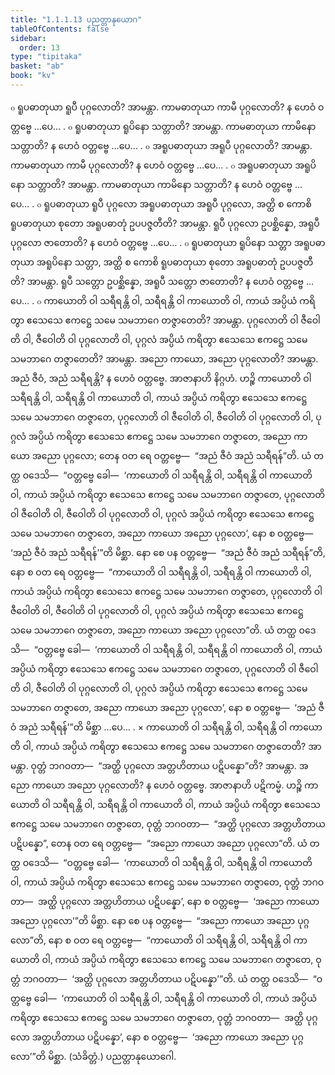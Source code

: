 ```yaml
---
title: "1.1.1.13 ပညတ္တာနုယောဂ"
tableOfContents: false
sidebar:
  order: 13
type: "tipitaka"
basket: "ab"
book: "kv"
---
```



<DynamicBreadcrumb />

<Division number="61" book="kv" e="ch" v="32" p="27">

<Paragraph number="162" book="kv">
๐ ရူပဓာတုယာ ရူပီ ပုဂ္ဂလောတိ? အာမန္တာ. ကာမဓာတုယာ ကာမီ ပုဂ္ဂလောတိ? န ဟေဝံ ဝတ္တဗ္ဗေ …ပေ… .
</Paragraph>

</Division>
<Division number="62" book="kv" e="ch" v="32" p="27">

<Paragraph number="163" book="kv">
๐ ရူပဓာတုယာ ရူပိနော သတ္တာတိ? အာမန္တာ. ကာမဓာတုယာ ကာမိနော သတ္တာတိ? န ဟေဝံ ဝတ္တဗ္ဗေ …ပေ… .
</Paragraph>

</Division>
<Division number="63" book="kv" e="ch" v="32" p="27">

<Paragraph number="164" book="kv">
๐ အရူပဓာတုယာ အရူပီ ပုဂ္ဂလောတိ? အာမန္တာ. ကာမဓာတုယာ ကာမီ ပုဂ္ဂလောတိ? န ဟေဝံ ဝတ္တဗ္ဗေ …ပေ… .
</Paragraph>

</Division>
<Division number="64" book="kv" e="ch" v="32" p="27">

<Paragraph number="165" book="kv">
๐ အရူပဓာတုယာ အရူပိနော သတ္တာတိ? အာမန္တာ. ကာမဓာတုယာ ကာမိနော သတ္တာတိ? န ဟေဝံ ဝတ္တဗ္ဗေ …ပေ… .
</Paragraph>

</Division>
<Division number="65" book="kv" e="ch" v="32" p="27">

<Paragraph number="166" book="kv">
๐ ရူပဓာတုယာ ရူပီ ပုဂ္ဂလော အရူပဓာတုယာ အရူပီ ပုဂ္ဂလော, အတ္ထိ စ ကောစိ ရူပဓာတုယာ စုတော အရူပဓာတုံ ဥပပဇ္ဇတီတိ? အာမန္တာ. ရူပီ ပုဂ္ဂလော ဥပစ္ဆိန္နော, အရူပီ ပုဂ္ဂလော ဇာတောတိ? န ဟေဝံ ဝတ္တဗ္ဗေ …ပေ… .
</Paragraph>

</Division>
<Division number="66" book="kv" e="ch" v="32" p="27">

<Paragraph number="167" book="kv">
๐ ရူပဓာတုယာ ရူပိနော သတ္တာ အရူပဓာတုယာ အရူပိနော သတ္တာ, အတ္ထိ စ ကောစိ ရူပဓာတုယာ စုတော အရူပဓာတုံ ဥပပဇ္ဇတီတိ? အာမန္တာ. ရူပီ သတ္တော ဥပစ္ဆိန္နော, အရူပီ သတ္တော ဇာတောတိ? န ဟေဝံ ဝတ္တဗ္ဗေ …ပေ… .
</Paragraph>

</Division>
<Division number="67" book="kv" e="ch" v="32" p="27">

<Paragraph number="168" book="kv">
๐ ကာယောတိ ဝါ သရီရန္တိ ဝါ, သရီရန္တိ ဝါ ကာယောတိ ဝါ, ကာယံ အပ္ပိယံ ကရိတွာ ဧသေသေ ဧကဋ္ဌေ သမေ သမဘာဂေ တဇ္ဇာတေတိ? အာမန္တာ. ပုဂ္ဂလောတိ ဝါ ဇီဝေါတိ ဝါ, ဇီဝေါတိ ဝါ ပုဂ္ဂလောတိ ဝါ, ပုဂ္ဂလံ အပ္ပိယံ ကရိတွာ ဧသေသေ ဧကဋ္ဌေ သမေ သမဘာဂေ တဇ္ဇာတေတိ? အာမန္တာ. အညော ကာယော, အညော ပုဂ္ဂလောတိ? အာမန္တာ. အညံ ဇီဝံ, အညံ သရီရန္တိ? န ဟေဝံ ဝတ္တဗ္ဗေ.
</Paragraph>

<Paragraph number="169" book="kv">
အာဇာနာဟိ နိဂ္ဂဟံ. ဟဉ္စိ ကာယောတိ ဝါ သရီရန္တိ ဝါ, သရီရန္တိ ဝါ ကာယောတိ ဝါ, ကာယံ အပ္ပိယံ ကရိတွာ ဧသေသေ ဧကဋ္ဌေ သမေ သမဘာဂေ တဇ္ဇာတေ, ပုဂ္ဂလောတိ ဝါ ဇီဝေါတိ ဝါ, ဇီဝေါတိ ဝါ ပုဂ္ဂလောတိ ဝါ, ပုဂ္ဂလံ အပ္ပိယံ ကရိတွာ ဧသေသေ ဧကဋ္ဌေ သမေ သမဘာဂေ တဇ္ဇာတေ, အညော ကာယော အညော ပုဂ္ဂလော; တေန ဝတ ရေ ဝတ္တဗ္ဗေ—  “အညံ ဇီဝံ အညံ သရီရန်”တိ. ယံ တတ္ထ ဝဒေသိ—  “ဝတ္တဗ္ဗေ ခေါ—  ‘ကာယောတိ ဝါ သရီရန္တိ ဝါ, သရီရန္တိ ဝါ ကာယောတိ ဝါ, ကာယံ အပ္ပိယံ ကရိတွာ ဧသေသေ ဧကဋ္ဌေ သမေ သမဘာဂေ တဇ္ဇာတေ, ပုဂ္ဂလောတိ ဝါ ဇီဝေါတိ ဝါ, ဇီဝေါတိ ဝါ ပုဂ္ဂလောတိ ဝါ, ပုဂ္ဂလံ အပ္ပိယံ ကရိတွာ ဧသေသေ ဧကဋ္ဌေ သမေ သမဘာဂေ တဇ္ဇာတေ, အညော ကာယော အညော ပုဂ္ဂလော’, နော စ ဝတ္တဗ္ဗေ—  ‘အညံ ဇီဝံ အညံ သရီရန်’”တိ မိစ္ဆာ.
</Paragraph>

<Paragraph number="170" book="kv">
နော စေ ပန ဝတ္တဗ္ဗေ—  “အညံ ဇီဝံ အညံ သရီရန်”တိ, နော စ ဝတ ရေ ဝတ္တဗ္ဗေ—  “ကာယောတိ ဝါ သရီရန္တိ ဝါ, သရီရန္တိ ဝါ ကာယောတိ ဝါ, ကာယံ အပ္ပိယံ ကရိတွာ ဧသေသေ ဧကဋ္ဌေ သမေ သမဘာဂေ တဇ္ဇာတေ, ပုဂ္ဂလောတိ ဝါ ဇီဝေါတိ ဝါ, ဇီဝေါတိ ဝါ ပုဂ္ဂလောတိ ဝါ, ပုဂ္ဂလံ အပ္ပိယံ ကရိတွာ ဧသေသေ ဧကဋ္ဌေ သမေ သမဘာဂေ တဇ္ဇာတေ, အညော ကာယော အညော ပုဂ္ဂလော”တိ. ယံ တတ္ထ ဝဒေသိ—  “ဝတ္တဗ္ဗေ ခေါ—  ‘ကာယောတိ ဝါ သရီရန္တိ ဝါ, သရီရန္တိ ဝါ ကာယောတိ ဝါ, ကာယံ အပ္ပိယံ ကရိတွာ ဧသေသေ ဧကဋ္ဌေ သမေ သမဘာဂေ တဇ္ဇာတေ, ပုဂ္ဂလောတိ ဝါ ဇီဝေါတိ ဝါ, ဇီဝေါတိ ဝါ ပုဂ္ဂလောတိ ဝါ, ပုဂ္ဂလံ အပ္ပိယံ ကရိတွာ ဧသေသေ ဧကဋ္ဌေ သမေ သမဘာဂေ တဇ္ဇာတေ, အညော ကာယော အညော ပုဂ္ဂလော’, နော စ ဝတ္တဗ္ဗေ—  ‘အညံ ဇီဝံ အညံ သရီရန်’”တိ မိစ္ဆာ …ပေ… .
</Paragraph>

</Division>
<Division number="68" book="kv" e="ch" v="32" p="28">

<Paragraph number="171" book="kv">
× ကာယောတိ ဝါ သရီရန္တိ ဝါ, သရီရန္တိ ဝါ ကာယောတိ ဝါ, ကာယံ အပ္ပိယံ ကရိတွာ ဧသေသေ ဧကဋ္ဌေ သမေ သမဘာဂေ တဇ္ဇာတေတိ? အာမန္တာ. ဝုတ္တံ ဘဂဝတာ—  “အတ္ထိ ပုဂ္ဂလော အတ္တဟိတာယ ပဋိပန္နော”တိ? အာမန္တာ. အညော ကာယော အညော ပုဂ္ဂလောတိ? န ဟေဝံ ဝတ္တဗ္ဗေ.
</Paragraph>

<Paragraph number="172" book="kv">
အာဇာနာဟိ ပဋိကမ္မံ. ဟဉ္စိ ကာယောတိ ဝါ သရီရန္တိ ဝါ, သရီရန္တိ ဝါ ကာယောတိ ဝါ, ကာယံ အပ္ပိယံ ကရိတွာ ဧသေသေ ဧကဋ္ဌေ သမေ သမဘာဂေ တဇ္ဇာတေ, ဝုတ္တံ ဘဂဝတာ—  “အတ္ထိ ပုဂ္ဂလော အတ္တဟိတာယ ပဋိပန္နော”, တေန ဝတ ရေ ဝတ္တဗ္ဗေ—  “အညော ကာယော အညော ပုဂ္ဂလော”တိ. ယံ တတ္ထ ဝဒေသိ—  “ဝတ္တဗ္ဗေ ခေါ—  ‘ကာယောတိ ဝါ သရီရန္တိ ဝါ, သရီရန္တိ ဝါ ကာယောတိ ဝါ, ကာယံ အပ္ပိယံ ကရိတွာ ဧသေသေ ဧကဋ္ဌေ သမေ သမဘာဂေ တဇ္ဇာတေ, ဝုတ္တံ ဘဂဝတာ—  အတ္ထိ ပုဂ္ဂလော အတ္တဟိတာယ ပဋိပန္နော’, နော စ ဝတ္တဗ္ဗေ—  ‘အညော ကာယော အညော ပုဂ္ဂလော’”တိ မိစ္ဆာ.
</Paragraph>

<Paragraph number="173" book="kv">
နော စေ ပန ဝတ္တဗ္ဗေ—  “အညော ကာယော အညော ပုဂ္ဂလော”တိ, နော စ ဝတ ရေ ဝတ္တဗ္ဗေ—  “ကာယောတိ ဝါ သရီရန္တိ ဝါ, သရီရန္တိ ဝါ ကာယောတိ ဝါ, ကာယံ အပ္ပိယံ ကရိတွာ ဧသေသေ ဧကဋ္ဌေ သမေ သမဘာဂေ တဇ္ဇာတေ, ဝုတ္တံ ဘဂဝတာ—  ‘အတ္ထိ ပုဂ္ဂလော အတ္တဟိတာယ ပဋိပန္နော’”တိ. ယံ တတ္ထ ဝဒေသိ—  “ဝတ္တဗ္ဗေ ခေါ—  ‘ကာယောတိ ဝါ သရီရန္တိ ဝါ, သရီရန္တိ ဝါ ကာယောတိ ဝါ, ကာယံ အပ္ပိယံ ကရိတွာ ဧသေသေ ဧကဋ္ဌေ သမေ သမဘာဂေ တဇ္ဇာတေ, ဝုတ္တံ ဘဂဝတာ—  အတ္ထိ ပုဂ္ဂလော အတ္တဟိတာယ ပဋိပန္နော’, နော စ ဝတ္တဗ္ဗေ—  ‘အညော ကာယော အညော ပုဂ္ဂလော’”တိ မိစ္ဆာ. (သံခိတ္တံ.)

</Paragraph>
</Division>

<Paragraph number="174" type="center" book="kv">
ပညတ္တာနုယောဂေါ.
</Paragraph>